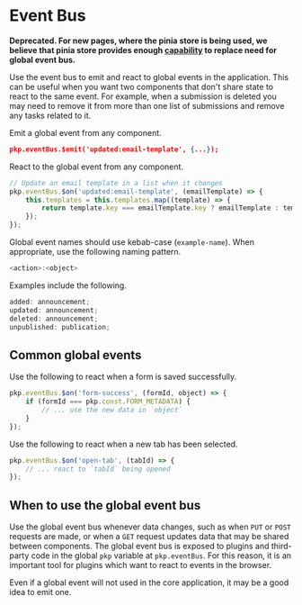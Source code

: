 
<Meta title="Utilities/Event Bus" />

# Event Bus

**Deprecated. For new pages, where the pinia store is being used, we believe that pinia store provides enough [capability](../?path=/docs/guide-pinia-store--docs#component-pinia-store) to replace need for global event bus.**

Use the event bus to emit and react to global events in the application. This can be useful when you want two components that don't share state to react to the same event. For example, when a submission is deleted you may need to remove it from more than one list of submissions and remove any tasks related to it.

Emit a global event from any component.

```json
pkp.eventBus.$emit('updated:email-template', {...});
```

React to the global event from any component.

```js
// Update an email template in a list when it changes
pkp.eventBus.$on('updated:email-template', (emailTemplate) => {
	this.templates = this.templates.map((template) => {
		return template.key === emailTemplate.key ? emailTemplate : template;
	});
});
```

Global event names should use kebab-case (`example-name`). When appropriate, use the following naming pattern.

```js
<action>:<object>
```

Examples include the following.

```js
added: announcement;
updated: announcement;
deleted: announcement;
unpublished: publication;
```

## Common global events

Use the following to react when a form is saved successfully.

```js
pkp.eventBus.$on('form-success', (formId, object) => {
	if (formId === pkp.const.FORM_METADATA) {
		// ... use the new data in `object`
	}
});
```

Use the following to react when a new tab has been selected.

```js
pkp.eventBus.$on('open-tab', (tabId) => {
	// ... react to `tabId` being opened
});
```

## When to use the global event bus

Use the global event bus whenever data changes, such as when `PUT` or `POST` requests are made, or when a `GET` request updates data that may be shared between components. The global event bus is exposed to plugins and third-party code in the global `pkp` variable at `pkp.eventBus`. For this reason, it is an important tool for plugins which want to react to events in the browser.

Even if a global event will not used in the core application, it may be a good idea to emit one.
